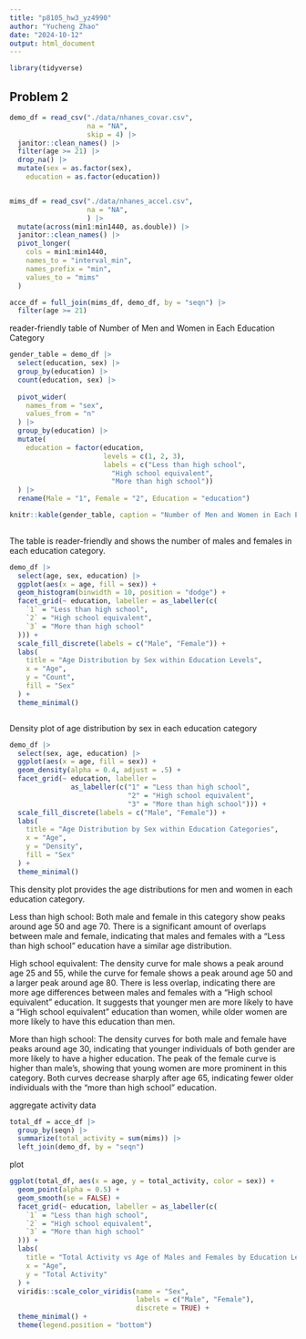 ```yaml
---
title: "p8105_hw3_yz4990"
author: "Yucheng Zhao"
date: "2024-10-12"
output: html_document
---
```


```r
library(tidyverse)

```


## Problem 2
```r
demo_df = read_csv("./data/nhanes_covar.csv", 
                   na = "NA", 
                   skip = 4) |> 
  janitor::clean_names() |> 
  filter(age >= 21) |> 
  drop_na() |> 
  mutate(sex = as.factor(sex),
    education = as.factor(education))


mims_df = read_csv("./data/nhanes_accel.csv", 
                   na = "NA",
                   ) |> 
  mutate(across(min1:min1440, as.double)) |> 
  janitor::clean_names() |> 
  pivot_longer(
    cols = min1:min1440,
    names_to = "interval_min", 
    names_prefix = "min", 
    values_to = "mims"
  )

acce_df = full_join(mims_df, demo_df, by = "seqn") |> 
  filter(age >= 21)

```

reader-friendly table of Number of Men and Women in Each Education Category
```r
gender_table = demo_df |> 
  select(education, sex) |> 
  group_by(education) |> 
  count(education, sex) |> 
  
  pivot_wider(
    names_from = "sex",
    values_from = "n"
  ) |> 
  group_by(education) |> 
  mutate(
    education = factor(education, 
                       levels = c(1, 2, 3), 
                       labels = c("Less than high school", 
                         "High school equivalent", 
                         "More than high school"))
  ) |> 
  rename(Male = "1", Female = "2", Education = "education")

knitr::kable(gender_table, caption = "Number of Men and Women in Each Education Category")
  
```
The table is reader-friendly and shows the number of males and females in each education category. 





```r
demo_df |> 
  select(age, sex, education) |> 
  ggplot(aes(x = age, fill = sex)) +
  geom_histogram(binwidth = 10, position = "dodge") +
  facet_grid(~ education, labeller = as_labeller(c(
    `1` = "Less than high school",
    `2` = "High school equivalent",
    `3` = "More than high school"
  ))) +
  scale_fill_discrete(labels = c("Male", "Female")) + 
  labs(
    title = "Age Distribution by Sex within Education Levels",
    x = "Age",
    y = "Count",
    fill = "Sex"
  ) +
  theme_minimal()



```



Density plot of age distribution by sex in each education category
```r
demo_df |> 
  select(sex, age, education) |> 
  ggplot(aes(x = age, fill = sex)) +
  geom_density(alpha = 0.4, adjust = .5) + 
  facet_grid(~ education, labeller = 
               as_labeller(c("1" = "Less than high school",
                             "2" = "High school equivalent",
                             "3" = "More than high school"))) +
  scale_fill_discrete(labels = c("Male", "Female")) + 
  labs(
    title = "Age Distribution by Sex within Education Categories",
    x = "Age",
    y = "Density",
    fill = "Sex"
  ) +
  theme_minimal() 

```
This density plot provides the age distributions for men and women in each education category. 

Less than high school: Both male and female in this category show peaks around age 50 and age 70. There is a significant amount of overlaps between male and female, indicating that males and females with a "Less than high school" education have a similar age distribution. 

High school equivalent: The density curve for male shows a peak around age 25 and 55, while the curve for female shows a peak around age 50 and a larger peak around age 80. There is less overlap, indicating there are more age differences between males and females with a "High school equivalent" education. It suggests that younger men are more likely to have a "High school equivalent" education than women, while older women are more likely to have this education than men. 

More than high school: The density curves for both male and female have peaks around age 30, indicating that younger individuals of both gender are more likely to have a higher education. The peak of the female curve is higher than male's, showing that young women are more prominent in this category. Both curves decrease sharply after age 65, indicating fewer older individuals with the "more than high school" education.  


aggregate activity data
```r
total_df = acce_df |> 
  group_by(seqn) |> 
  summarize(total_activity = sum(mims)) |> 
  left_join(demo_df, by = "seqn")

```



plot
```r
ggplot(total_df, aes(x = age, y = total_activity, color = sex)) +
  geom_point(alpha = 0.5) +  
  geom_smooth(se = FALSE) +  
  facet_grid(~ education, labeller = as_labeller(c(
    `1` = "Less than high school",
    `2` = "High school equivalent",
    `3` = "More than high school"
  ))) +
  labs(
    title = "Total Activity vs Age of Males and Females by Education Level",
    x = "Age",
    y = "Total Activity"
  ) +
  viridis::scale_color_viridis(name = "Sex", 
                               labels = c("Male", "Female"), 
                               discrete = TRUE) + 
  theme_minimal() + 
  theme(legend.position = "bottom")

```




```r


```










```r

```



```r

```




```r

```




```r

```
